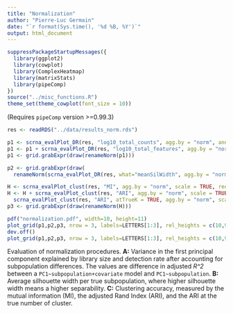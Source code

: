 ```yaml
---
title: "Normalization"
author: "Pierre-Luc Germain"
date: "`r format(Sys.time(), '%d %B, %Y')`"
output: html_document
---
```


```r
suppressPackageStartupMessages({
  library(ggplot2)
  library(cowplot)
  library(ComplexHeatmap)
  library(matrixStats)
  library(pipeComp)
})
source("../misc_functions.R")
theme_set(theme_cowplot(font_size = 10))
```

(Requires `pipeComp` version >=0.99.3)

```r
res <- readRDS("../data/results_norm.rds")
```

```r
p1 <- scrna_evalPlot_DR(res, "log10_total_counts", agg.by = "norm", anno_legend=FALSE)
p1 <- p1 + scrna_evalPlot_DR(res, "log10_total_features", agg.by = "norm", anno_legend=FALSE, reorder_rows=p1)
p1 <- grid.grabExpr(draw(renameNorm(p1)))

p2 <- grid.grabExpr(draw(
  renameNorm(scrna_evalPlot_DR(res, what="meanSilWidth", agg.by = "norm", value_format = "", show_heatmap_legend = TRUE))))

H <- scrna_evalPlot_clust(res, "MI", agg.by = "norm", scale = TRUE, reorder_rows=TRUE, anno_legend=FALSE)
H <- H + scrna_evalPlot_clust(res, "ARI", agg.by = "norm", scale = TRUE, reorder_rows = row.names(H@matrix), anno_legend=FALSE) +
  scrna_evalPlot_clust(res, "ARI", atTrueK = TRUE, agg.by = "norm", scale = TRUE, reorder_rows = row.names(H@matrix), anno_legend=FALSE)
p3 <- grid.grabExpr(draw(renameNorm(H)))
```

```r
pdf("normalization.pdf", width=10, height=11)
plot_grid(p1,p2,p3, nrow = 3, labels=LETTERS[1:3], rel_heights = c(10,9,10))
dev.off()
plot_grid(p1,p2,p3, nrow = 3, labels=LETTERS[1:3], rel_heights = c(10,9,10))
```

Evaluation of normalization procedures. **A:** Variance in the first principal component explained by 
library size and detection rate after accounting for subpopulation differences. The values are difference in adjusted _R^2_ between a `PC1~subpopulation+covariate` model and `PC1~subpopulation`. **B:** Average silhouette width per true subpopulation, where higher silhouette width means a higher separability. **C:** Clustering accuracy, measured by the mutual information (MI), the adjusted Rand Index (ARI), and the ARI at the true number of cluster.
